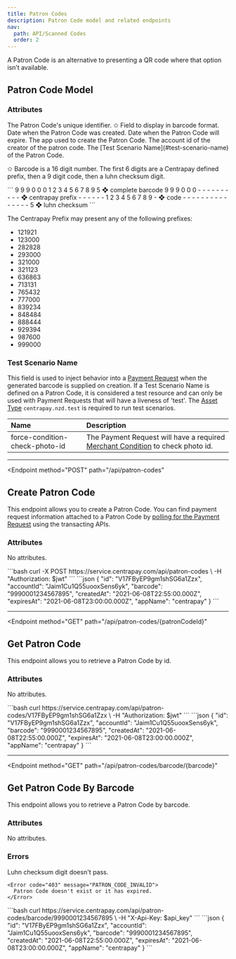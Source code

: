 ```yaml
---
title: Patron Codes
description: Patron Code model and related endpoints
nav:
  path: API/Scanned Codes
  order: 2
---
```


A Patron Code is an alternative to presenting a QR code where that option isn’t available.

## Patron Code Model

### Attributes

<Properties>
  <Property name="id" type="string">
    The Patron Code's unique identifier.
  </Property>

  <Property name="barcode" type="string">
    ✩ Field to display in barcode format.
  </Property>

  <Property name="createdAt" type="timestamp">
    Date when the Patron Code was created.
  </Property>

  <Property name="expiresAt" type="timestamp">
    Date when the Patron Code will expire.
  </Property>

  <Property name="appName" type="string" deprecated>
    The app used to create the Patron Code.
  </Property>

  <Property name="accountId" type="string">
    The account id of the creator of the patron code.
  </Property>

  <Property name="testScenarioName" type="string">
    The [Test Scenario Name](#test-scenario-name) of the Patron Code.
  </Property>
</Properties>

✩ Barcode is a 16 digit number. The first 6 digits are a Centrapay defined prefix, then a 9 digit
code, then a luhn checksum digit.


<CodePanel slot="code-examples" title="Barcode Breakdown">
  ```
  9 9 9 0 0 0 1 2 3 4 5 6 7 8 9 5  ❖  complete barcode
  9 9 9 0 0 0 - - - - - - - - - -  ❖  centrapay prefix
  - - - - - - 1 2 3 4 5 6 7 8 9 -  ❖  code
  - - - - - - - - - - - - - - - 5  ❖  luhn checksum
  ```
</CodePanel>

The Centrapay Prefix may present any of the following prefixes:

* 121921
* 123000
* 282828
* 293000
* 321000
* 321123
* 636863
* 713131
* 765432
* 777000
* 839234
* 848484
* 888444
* 929394
* 987600
* 999000

### Test Scenario Name

This field is used to inject behavior into a [Payment Request](/api/payment-requests) when the
generated barcode is supplied on creation. If a Test Scenario Name is
defined on a Patron Code, it is considered a test resource and can only
be used with Payment Requests that will have a liveness of 'test'. The [Asset Type](/api/asset-types)
`centrapay.nzd.test` is required to run test scenarios.

|              Name              |                                    Description                                     |
| :----------------------------- | :--------------------------------------------------------------------------------- |
| force-condition-check-photo-id | The Payment Request will have a required [Merchant Condition](/api/payment-requests#payment-request-model) to check photo id. |

---

<Endpoint
  method="POST"
  path="/api/patron-codes"
>
  ## Create Patron Code

  This endpoint allows you to create a Patron Code. You can find payment request information attached to a Patron Code by [polling for the Payment Request](/api/payment-requests#get-a-payment-request-linked-to-a-patron-code) using the transacting APIs.

  ### Attributes
  No attributes.

  <CodePanel slot="code-examples" title="Request" method="POST" path="/api/patron-codes">
    ```bash
    curl -X POST https://service.centrapay.com/api/patron-codes \
      -H "Authorization: $jwt"
    ```
  </CodePanel>

  <CodePanel slot="code-examples" title="Response">
    ```json
    {
      "id": "V17FByEP9gm1shSG6a1Zzx",
      "accountId": "Jaim1Cu1Q55uooxSens6yk",
      "barcode": "9990001234567895",
      "createdAt": "2021-06-08T22:55:00.000Z",
      "expiresAt": "2021-06-08T23:00:00.000Z",
      "appName": "centrapay"
    }
    ```
  </CodePanel>
</Endpoint>

---

<Endpoint
  method="GET"
  path="/api/patron-codes/{patronCodeId}"
>
  ## Get Patron Code

  This endpoint allows you to retrieve a Patron Code by id.

  ### Attributes
  No attributes.

  <CodePanel slot="code-examples" title="Request" method="GET" path="/api/patron-codes/{patronCodeId}">
    ```bash
    curl https://service.centrapay.com/api/patron-codes/V17FByEP9gm1shSG6a1Zzx \
      -H "Authorization: $jwt"
    ```
  </CodePanel>

  <CodePanel slot="code-examples" title="Response">
    ```json
    {
      "id": "V17FByEP9gm1shSG6a1Zzx",
      "accountId": "Jaim1Cu1Q55uooxSens6yk",
      "barcode": "9990001234567895",
      "createdAt": "2021-06-08T22:55:00.000Z",
      "expiresAt": "2021-06-08T23:00:00.000Z",
      "appName": "centrapay"
    }
    ```
  </CodePanel>
</Endpoint>

---

<Endpoint
  method="GET"
  path="/api/patron-codes/barcode/{barcode}"
>
  ## Get Patron Code By Barcode

  This endpoint allows you to retrieve a Patron Code by barcode.

  ### Attributes
  No attributes.

  ### Errors
  <Properties>
    <Error code="400" message="CHECKSUM_FAILED">
      Luhn checksum digit doesn't pass.
    </Error>

    <Error code="403" message="PATRON_CODE_INVALID">
      Patron Code doesn't exist or it has expired.
    </Error>
  </Properties>

  <CodePanel slot="code-examples" title="Request" method="GET" path="/api/patron-codes/barcode/{barcode}">
    ```bash
    curl https://service.centrapay.com/api/patron-codes/barcode/9990001234567895 \
      -H "X-Api-Key: $api_key"
    ```
  </CodePanel>

  <CodePanel slot="code-examples" title="Response">
    ```json
    {
      "id": "V17FByEP9gm1shSG6a1Zzx",
      "accountId": "Jaim1Cu1Q55uooxSens6yk",
      "barcode": "9990001234567895",
      "createdAt": "2021-06-08T22:55:00.000Z",
      "expiresAt": "2021-06-08T23:00:00.000Z",
      "appName": "centrapay"
    }
    ```
  </CodePanel>
</Endpoint>
